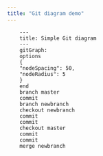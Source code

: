 ```yaml
---
title: "Git diagram demo"
---
```


```mermaid

    ---
    title: Simple Git diagram
    ---
    gitGraph:
    options
    {
    "nodeSpacing": 50,
    "nodeRadius": 5
    }
    end
    branch master
    commit
    branch newbranch
    checkout newbranch
    commit
    commit
    checkout master
    commit
    commit
    merge newbranch
    
```


